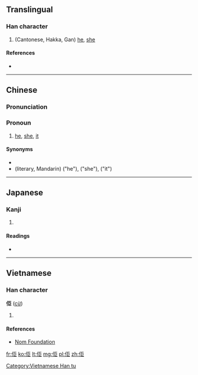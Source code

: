 ==Translingual==

===Han character===
{{Han char|rn=9|rad=人|as=05|sn=7|four=2121<sub>7</sub>|canj=人尸尸 (OSS)|ids=⿰[[亻]][[巨]]}}

# (Cantonese, Hakka, Gan) [[he#English|he]], [[she#English|she]]

====References====
* {{Han ref|kx=0100.021|dkj=00538|hdz=10120.050|uh=4F62|ud=20322|bh=CA5C|bd=51804}}

----

==Chinese==
{{zh-hanzi-box|[[佢]]}}

===Pronunciation===
{{zh-pron
|c=keoi5
|cat=pron
}}

===Pronoun===
{{zh-pronoun}}

# {{context|Cantonese|vernacular|lang=yue|sort=keoi5}} [[he]], [[she]], [[it]] {{gloss|3rd person singular pronoun}}
#: {{zh-usex|'''佢'''個鼻好大。|He has a big nose.|C-GZ|tr='''keoi5''' ge4 bei6 hou2 daai6.}}

====Synonyms====
* {{zh-l|渠}}
* (literary, Mandarin) {{zh-l|他}} ("he"), {{zh-l|她}} ("she"), {{zh-l|它}} ("it")

----

==Japanese==

===Kanji===
{{ja-kanji|grade=|rs=人05}}

# {{defn|lang=ja|sort=人05}}

====Readings====
* {{ja-readings|on=[[きょ]] (kyo)|kun=[[かれ]] (kare)}}

----

==Vietnamese==

===Han character===
'''佢''' ([[cừ]])

# {{defn|vi}}

====References====
*[http://nomfoundation.org/common/nom_details.php?codepoint=4f62 Nom Foundation]

[[Category:Vietnamese Han tu]]

[[fr:佢]]
[[ko:佢]]
[[lt:佢]]
[[mg:佢]]
[[pl:佢]]
[[zh:佢]]